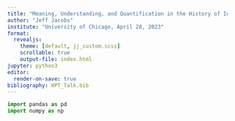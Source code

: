 ```yaml
---
title: "Meaning, Understanding, and Quantification in the History of Ideas"
author: "Jeff Jacobs"
institute: "University of Chicago, April 28, 2023"
format:
  revealjs:
    theme: [default, jj_custom.scss]
    scrollable: true
    output-file: index.html
jupyter: python3
editor:
  render-on-save: true
bibliography: HPT_Talk.bib
---
```


```python
import pandas as pd
import numpy as np
```

## {#section-1 style='display: flex !important; height: 100%; flex-direction: column;'}

::: {style='display: flex; flex-direction: column; align-items: center; justify-content: center;'}
<h1>Section 1: Background</h1>
:::

## Word Counts: Good Enough? {.smaller}

* 4 keywords per section:

| Section | Keywords |
|------|-------|
| U.S. | `state`, `court`, `federal`, `republican` |
| World | `government`, `country`, `officials`, `minister` |
| Arts | `music`, `show`, `art`, `dance` |
| Sports | `game`, `league`, `team`, `coach` |
| Real Estate | `home`, `bedrooms`, `bathrooms`, `building` |

* For each article, vote for section with highest keyword count:

| | Arts | Real Estate | Sports | U.S. News | World News | Total |
|-|------|-------------|--------|-----------|------------|------|
| Correct | 3020 | 690 | 4860 | 1330 | 1730 | **11630** |
| Incorrect | 750 | 60 | 370 | 1100 | 590 | **2870** |
| Accuracy | **0.801** | **0.920** | **0.929** | <span class="redbox">**0.547**</span> | <span class="redbox">**0.746**</span> | **0.802** |

## What's Missing?

...Context!

::: {.callout-note appearance="minimal"}
[*You shall know a word by the company it keeps.*]{.biggerest}

::: {.align-right}
[@firth_papers_1957]
:::

:::

::: columns
::: {.column width="50%"}

[**Article A**](https://www.nytimes.com/2007/05/01/world/europe/01prexy.html?searchResultPosition=11):

<!-- President Vladimir V. Putin told Russia's natural gas monopoly, Gazprom, on Saturday to continue selling subsidized gas to Ukraine until the end of March if Ukraine agrees to pay market prices beginning in April. Mr. Putin's order, delivered on national television as Gazprom threatened to cut off gas exports for Ukraine beginning on Jan. 1, put Russia's president in the center of a dispute that has caused Europe to worry whether its gas supply will be disrupted in the January chill. Ukraine replied warily. The office of President Viktor A. Yushchenko noted that ''negotiations of the settlement of the gas problem have crossed into a new phase.'' A spokesman for Yury I. Yekhanurov, Ukraine's prime minister, was quoted by Interfax saying that Ukraine agreed to a transition to market prices, but the details require negotiations. Mr. Putin gave Ukraine until midnight Saturday to accept his terms. -->

::: {.tinytext}
**President Bush** said he was trying to convince **President Vladimir V. Putin** of Russia that cooperation was "in Russia's security interests," even though Defense Secretary Robert M. Gates did not win Mr. Putin's support during a trip to Moscow last week.

["Bush Steps Up Effort to Persuade Putin on Missile Defense Plan"](https://www.nytimes.com/2007/05/01/world/europe/01prexy.html), *NYTimes*, 1 May 2007.
:::

:::
::: {.column width="50%"}

[**Article B**](https://www.nytimes.com/2002/08/05/us/white-house-letter-bush-makes-quick-work-of-relaxing.html?searchResultPosition=5):

::: {.tinytext}
**President Bush** began his day yesterday at dawn on the golf course. He began Saturday on the golf course, too. A weekend earlier, the president played two rounds of 18 holes on the course at Andrews Air Force Base just outside Washington.

["White House Letter; Bush Makes Quick Work of Relaxing"](https://www.nytimes.com/2002/08/05/us/white-house-letter-bush-makes-quick-work-of-relaxing.html), *NYTimes*, 5 August 2002.
:::

:::
:::

## [The Cambridge School and Contextual History]{style='font-size: 80%!important;'} {.smaller .nostretch}

::: columns
::: {.column width="51%"}

* What are political actors *doing* with words?
  * "condemning, opposing, resisting, demanding, beseeching, supporting, rewarding [...] attacking, expelling, cursing, cheering, singing" [@tilly_contentious_2008] 

<!-- > "a battle, a struggle, a place and an instrument of confrontation, a weapon of power, of control, of subjection, of qualification and of disqualification." Foucault -->

<center>
![](weapon.jpg){width="75%" style="padding-top: 0!important; margin-top: 0!important;"}

::: {.tinytext}
(*[Image source](https://m.media-amazon.com/images/I/718Qs8cDcRL.jpg)*)
:::

</center>

:::
::: {.column width="49%"}

<center>
![](austin.jpg){width="66%"}

::: {.tinytext}
(*[Image source](https://m.media-amazon.com/images/I/61jzgp-8RjL.jpg)*)
:::

</center>

:::
:::

## Illocutions and Perlocutions {.smaller}

::: {.columns style='display: flex !important; height: 85%;'}
::: {.column width="50%" style='display: flex; flex-direction: column; justify-content: center; align-items: center;'}

<center>
![](manifesto.jpg)
</center>

<center>
![](zimbabwe_coup.jpg)
</center>

:::
::: {.column width="50%" style='display: flex; flex-direction: column; justify-content: center; align-items: center;'}

<center>
![](tiers_etat.jpg){.r-stretch width="100%"}
</center>

:::
:::

## The Importance of Context {.smaller}

::: columns
::: {.column width="50%"}

::: {.smaller}
E. M. Forster, *A Passage to India*
:::

<center>
![](forster.png)
</center>


"the convention of signing-off novels in this way was sometimes used to draw attention to the romantically nomadic life of the author." [@skinner_visions_2012, p. 123]

:::
::: {.column width="50%"}

::: {.smaller}
James Joyce, *Ulysses*
:::

<center>
![](ulysses.png)
</center>

Weybridge, Surrey, UK: "The classic instance of a prosaic English suburb" [@skinner_visions_2012, p. 124]

<center>
![](weybridge.png)
</center>

:::
:::

## {#section-2 style='display: flex !important; height: 100%; flex-direction: column;'}

::: {style='display: flex; flex-direction: column; align-items: center; justify-content: center;'}
<h1>Section 2: Models of Meaning and Context</h1>
:::

## Raw Word Embeddings {.smaller}

* What do they "mean"?

<center>
![](wpa_embeddings_tsne_frozen_export.svg)
</center>

## Manually-Projected Word Embeddings {.smaller}

* Researcher *imposes meaning*

<center>
![](wpa_tsne_projected_frozen_export.svg)
</center>

## Clustered Word Embeddings {.smaller}

* Continuous Spectra $\rightarrow$ Discrete Clusters

<center>
![](author_bert_standalone.svg){height="10%"}
</center>

## The Geometry of Political Thought

::: {.callout-note appearance="minimal"}
[*Hobbes's analysis of **liberty** in* Leviathan *represents not a revision but a **repudiation** of what he had earlier argued, [...] a **substantial change** in the character of his moral thought.*]{.bigish}

::: {.align-right}
[@skinner_hobbes_2008, p. xvi]
:::
:::

::: {.callout-note appearance="minimal"}
[*The 1844 Marx was still operating within **the ideological field of Young Hegelianism.***]{.bigish2}

::: {.align-right}
[@lowy_theory_1973, p. 104]
:::
:::

::: {.callout-note appearance="minimal"}
[*[Khomeini] now **used [mostazafin] to mean** the angry 'oppressed masses', a meaning it had **acquired in the early 1960s** when [Ali] Shariati and his disciples translated Franz Fanon's* The Wretched of the Earth *as* Mostazafin-e Zamin.]{.bigish}

::: {.align-right}
[@abrahamian_khomeinism_1993, p. 47]
:::
:::

## Constructing Contextual Fields

* Word2Vec vs. `BERT`

<center>
![](bert-nobert_standalone.svg){.r-stretch}
</center>

<!-- 	\caption{A visualization of \BERT{}'s ability to model the different contexts (and thus, senses) in which words are used by different authors. In this case \texttt{interference} falls squarely within the negative liberty (liberty as non-interference) cluster, as a term central to distinguishing negative from other forms of liberty, whereas \texttt{absence} falls between two clusters as it can be employed in both republican (``absence of arbitrary power'') and negative-liberty (``absence of interference'') contexts.}
	\label{fig:bert-author}
\end{figure} -->

## Semantic Leadership Networks {.smaller}

$$
\begin{align*}
	\mathsf{Lead}_{a_1 \rightarrow a_2}(w) = \frac{\mathsf{sim}(\mathbf{pre}_w^{a_1}, \mathbf{post}_w^{a_2})}{\mathsf{sim}(\mathbf{pre}_w^{a_2}, \mathbf{post}_w^{a_2})}.
\end{align*}
$$

<center>
![](influence_one_way_standalone.svg){width="55%"}
</center>

::: {.aside}
[@soni_abolitionist_2021]
:::

## {#section-3 style='display: flex !important; height: 100%; flex-direction: column;'}

::: {style='display: flex; flex-direction: column; align-items: center; justify-content: center;'}
<h1>Section 3: Case Studies</h1>
:::

## The Empirics of Influence

::: columns
::: {.column width="50%"}
* How do ideas "move" from one mind to another?
* How do they spread through populations?
* How can we characterize the causal relationship between ideas and actions?
* @sperber_explaining_1996: culture = chains of internal and external representations
:::
::: {.column width="50%"}

<center>
![](sperber.jpg){width="80%"}
</center>

:::
:::

## Text-Mining Influence Claims {.smaller}

* "$X$ influenced $Y$"? Let's zoom in on **mechanisms**:

::: columns
::: {.column width="50%"}

* **Collaboration**: "[Karl Marx]{.entity} and [Friedrich Engels]{.entity} carried on one of the great intellectual collaborations in the history of scientific research." [@gandy_marx_1979, p. ii]
  <!-- * $\newcommand{\entity}[1]{\small \verb+#1+} \implies \textsf{Collaboration}(\entity{Karl Marx}, \text{ }\entity{Friedrich Engels})$ -->
* **Mentorship**: "the grandly-titled *Tractatus Logico-Philosophicus* was begun in 1915 following [Wittgenstein]{.entity}'s tenure at Cambridge under [Bertrand] [Russell]{.entity}'s mentorship" [@wright_schoenberg_2006, p. 72]
  <!-- * $\implies \textsf{Mentorship}(\entity{Bertrand Russell},\text{ }\entity{Ludwig Wittgenstein})$ -->
* **Reading**: "Not only had [Marx]{.entity} read [Hegel]{.entity}'s *Logic* in 1858, but we know that he studied it once again in 1860." [@dussel_unknown_2002, p. 195]
  <!-- * $\implies \textsf{Reading}(\entity{Karl Marx},\text{ } \entity{G.W.F. Hegel})$ -->

:::
::: {.column width="50%"}

* **Shared Intellectual Community**: "[Schelling]{.entity} and [Hegel]{.entity} first met at the Tübingen Seminary in 1790, and the two young men shared a room there during their student years" [@levine_divergent_2006, p. 124]
  <!-- * $\implies \textsf{Shared-Intellectual-Community}(\entity{F.W.J. Schelling},\text{ }\entity{G.W.F. Hegel})$ -->
* **Shared Geography**: "[Lenin]{.entity} was an occasional visitor in Vienna. [Hitler]{.entity}, like [Trotsky]{.entity}, had lived there for years." [@morton_thunder_1990, p. 290]
  <!-- * $\implies \textsf{Shared-Geography}(\entity{V.I. Lenin},\text{ }\entity{Adolf Hitler})$ -->
* **Rivalry**: "the cultural philosophy of the Historical School and, more particularly, of [Hegel]{.entity}'s rival at the University of Berlin, [Friedrich Schleiermacher]{.entity}." [@toews_hegelianism_1985, p. 7]
  <!-- * $\implies \textsf{Rivalry}(\entity{G.W.F. Hegel},\text{ }\entity{Friedrich Schleiermacher})$ -->

:::
:::

## The Point is To Change It

* Theoretical Innovation $\overset{?}{\longleftrightarrow}$ Political Practice

::: columns
::: {.column width="50%"}

<center style='width: 100%!important;'>
![](marxism_after_marx.png){width="150%"}
</center>

:::
::: {.column width="50%"}

<center>
![](marxism_after_marx2.png){width="100%"}
</center>

:::
:::

::: {.aside}
[@mclellan_marxism_2007]
:::

## Modeling Texts and Events

<center>
![](influence_model.svg){width="80%"}
</center>

## Innovation and Influence in Twentieth Century Marxism

::: columns
::: {.column width="50%"}

<center>
![](marxism_novelty_resonance.svg){width="100%"}
</center>

:::
::: {.column width="50%"}

<center>
![](marxism_transience_novelty.svg){width="70%"}
</center>

:::
:::

## Semantic Leadership in Nineteenth Century Socialist Thought

::: columns
::: {.column width="40%"}

* ~250 texts, 9K newspaper articles

<center>
![](sln_pgm.svg){width="100%" style='padding-top: 10px!important;'}
</center>

:::
::: {.column width="60%"}

<center>
![](sln_1848.svg){width="100%"}
</center>

:::
:::

## Fi Hadal Habs: Anonymous Communiqués of the First Intifada

* First intifada

## Thank You!

* Questions?

## References
